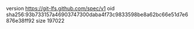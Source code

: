 version https://git-lfs.github.com/spec/v1
oid sha256:93b733157a46903747300daba4f73c9833598be8a62bc66e51d7e6876e38ff92
size 197022
